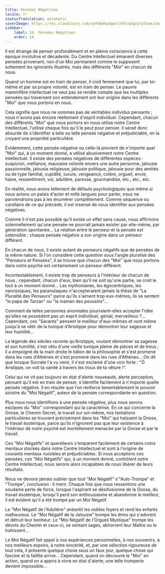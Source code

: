```yaml
---
title: Pensées Négatives
locale: fr
statusTranslation: automatic
coverImage: https://res.cloudinary.com/xmfm6mhw3gwctndtcubgx2rptnae/image/upload/v1740468922/small_cover_tratado_de_psicologia_revolucionaria_a4c0dca4e0.webp
sidebar:
    label: 14. Pensées Négatives
    order: 14
---
```

Il est étrange de penser profondément et en pleine conscience à cette époque involutive et décadente. Du Centre Intellectuel émanent diverses pensées provenant, non d'un Moi permanent comme le supposent sottement les ignorants illustrés, mais des différents "Moi" en chacun de nous.

Quand un homme est en train de penser, il croit fermement que lui, par lui-même et par sa propre volonté, est en train de penser. Le pauvre mammifère intellectuel ne veut pas se rendre compte que les multiples pensées qui traversent son entendement ont leur origine dans les différents "Moi" que nous portons en nous.

Cela signifie que nous ne sommes pas de véritables individus pensants ; nous n'avons pas encore réellement d'esprit individuel. Cependant, chacun des différents "Moi" que nous portons en nous utilise notre Centre Intellectuel, l'utilise chaque fois qu'il le peut pour penser. Il serait donc absurde de s'identifier à telle ou telle pensée négative et préjudiciable, en la croyant une propriété particulière.

Évidemment, cette pensée négative ou celle-là provient de n'importe quel "Moi" qui, à un moment donné, a utilisé abusivement notre Centre Intellectuel. Il existe des pensées négatives de différentes espèces : suspicion, méfiance, mauvaise volonté envers une autre personne, jalousie passionnelle, jalousie religieuse, jalousie politique, jalousie pour des amitiés ou de type familial, cupidité, luxure, vengeance, colère, orgueil, envie, haine, ressentiment, vol, adultère, paresse, gourmandise, etc., etc., etc.

En réalité, nous avons tellement de défauts psychologiques que même si nous avions un palais d'acier et mille langues pour parler, nous ne parviendrions pas à les énumérer complètement. Comme séquence ou corollaire de ce qui précède, il est insensé de nous identifier aux pensées négatives.

Comme il n'est pas possible qu'il existe un effet sans cause, nous affirmons solennellement qu'une pensée ne pourrait jamais exister par elle-même, par génération spontanée... La relation entre le penseur et la pensée est ostensible ; chaque pensée négative a son origine dans un penseur différent.

En chacun de nous, il existe autant de penseurs négatifs que de pensées de la même nature. Si l'on considère cette question sous l'angle pluralisé des "Penseurs et Pensées", il se trouve que chacun des "Moi" que nous portons dans notre psyché est certainement un penseur différent.

Incontestablement, il existe trop de penseurs à l'intérieur de chacun de nous ; cependant, chacun d'eux, bien qu'il ne soit qu'une partie, se croit le tout à un moment donné... Les mythomanes, les égocentriques, les narcissiques, les paranoïaques n'accepteraient jamais la thèse de "La Pluralité des Penseurs" parce qu'ils s'aiment trop eux-mêmes, ils se sentent "le papa de Tarzan" ou "la maman des poussins"...

Comment de telles personnes anormales pourraient-elles accepter l'idée qu'elles ne possèdent pas un esprit individuel, génial, merveilleux ?... Cependant, ces "Savants" pensent le meilleur d'eux-mêmes et vont même jusqu'à se vêtir de la tunique d'Aristippe pour démontrer leur sagesse et leur humilité...

La légende des siècles raconte qu'Aristippe, voulant démontrer sa sagesse et son humilité, s'est vêtu d'une vieille tunique pleine de pièces et de trous ; il a empoigné de la main droite le bâton de la philosophie et s'est promené dans les rues d'Athènes et s'est promené dans les rues d'Athènes... On dit que lorsque Socrate l'a vu venir, il s'est exclamé d'une voix forte : "Ô Aristippe, on voit ta vanité à travers les trous de ta vêture !".

Celui qui ne vit pas toujours en état d'alerte nouveauté, alerte perception, pensant qu'il est en train de penser, s'identifie facilement à n'importe quelle pensée négative. Il en résulte que l'on renforce lamentablement le pouvoir sinistre du "Moi Négatif", auteur de la pensée correspondante en question.

Plus nous nous identifions à une pensée négative, plus nous serons esclaves du "Moi" correspondant qui la caractérise. En ce qui concerne la Gnose, le Chemin Secret, le travail sur soi-même, nos tentations particulières se trouvent précisément dans les "Moi" qui haïssent la Gnose, le travail ésotérique, parce qu'ils n'ignorent pas que leur existence à l'intérieur de notre psyché est mortellement menacée par la Gnose et par le travail.

Ces "Moi Négatifs" et querelleurs s'emparent facilement de certains coins mentaux stockés dans notre Centre Intellectuel et sont à l'origine de courants mentaux nuisibles et préjudiciables. Si nous acceptons ces pensées, ces "Moi Négatifs" qui, à un moment donné, contrôlent notre Centre Intellectuel, nous serons alors incapables de nous libérer de leurs résultats.

Nous ne devons jamais oublier que tout "Moi Négatif" s'"Auto-Trompe" et "Trompe", conclusion : Il ment. Chaque fois que nous ressentons une soudaine perte de force, lorsque l'aspirant se désillusionne de la Gnose, du travail ésotérique, lorsqu'il perd son enthousiasme et abandonne le meilleur, il est évident qu'il a été trompé par un Moi Négatif.

Le "Moi Négatif de l'Adultère" anéantit les nobles foyers et rend les enfants malheureux. Le "Moi Négatif de la Jalousie" trompe les êtres qui s'adorent et détruit leur bonheur. Le "Moi Négatif de l'Orgueil Mystique" trompe les dévots du Chemin et ceux-ci, se sentant sages, abhorrent leur Maître ou le trahissent...

Le Moi Négatif fait appel à nos expériences personnelles, à nos souvenirs, à nos meilleurs espoirs, à notre sincérité, et, par une sélection rigoureuse de tout cela, il présente quelque chose sous un faux jour, quelque chose qui fascine et la faillite arrive... Cependant, quand on découvre le "Moi" en action, quand on a appris à vivre en état d'alerte, une telle tromperie devient impossible...

